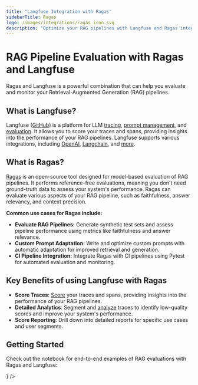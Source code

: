 ```yaml
---
title: "Langfuse Integration with Ragas"
sidebarTitle: Ragas
logo: /images/integrations/ragas_icon.svg
description: "Optimize your RAG pipelines with Langfuse and Ragas integration for efficient evaluation, monitoring, and performance enhancement."
---
```


# RAG Pipeline Evaluation with Ragas and Langfuse

Ragas and Langfuse is a powerful combination that can help you evaluate and monitor your Retrieval-Augmented Generation (RAG) pipelines.

## What is Langfuse?

Langfuse ([GitHub](https://github.com/langfuse/langfuse)) is a platform for LLM [tracing](/docs/tracing), [prompt management](/docs/prompts/get-started), and [evaluation](/docs/scores/overview). It allows you to score your traces and spans, providing insights into the performance of your RAG pipelines. Langfuse supports various integrations, including [OpenAI](/docs/integrations/openai/python/get-started), [Langchain](/docs/integrations/langchain/tracing), and [more](/docs/integrations/overview).

## What is Ragas?

[Ragas](https://docs.ragas.io/) is an open-source tool designed for model-based evaluation of RAG pipelines. It performs reference-free evaluations, meaning you don't need ground-truth data to assess your system's performance. Ragas can evaluate various aspects of your RAG pipeline, such as faithfulness, answer relevancy, and context precision.

**Common use cases for Ragas include:**

- **Evaluate RAG Pipelines:** Generate synthetic test sets and assess pipeline performance using metrics like faithfulness and answer relevance.
- **Custom Prompt Adaptation:** Write and optimize custom prompts with automatic adaptation for improved retrieval and generation.
- **CI Pipeline Integration:** Integrate Ragas with CI pipelines using Pytest for automated evaluation and monitoring.

## Key Benefits of using Langfuse with Ragas

- **Score Traces**: [Score](/docs/scores/overview) your traces and spans, providing insights into the performance of your RAG pipelines.
- **Detailed Analytics**: Segment and [analyze](/docs/analytics/overview) traces to identify low-quality scores and improve your system's performance.
- **Score Reporting**: Drill down into detailed reports for specific use cases and user segments.

## Getting Started

Check out the notebook for end-to-end examples of RAG evaluations with Ragas and Langfuse:


<Cards>
  <Card
    title="Evaluation of RAG pipelines with Ragas"
    href="/guides/cookbook/evaluation_of_rag_with_ragas"
    icon={<FileCode />}
  />
</Cards>
